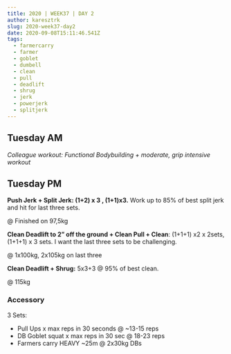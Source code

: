 ```yaml
---
title: 2020 | WEEK37 | DAY 2
author: karesztrk
slug: 2020-week37-day2
date: 2020-09-08T15:11:46.541Z
tags:
  - farmercarry
  - farmer
  - goblet
  - dumbell
  - clean
  - pull
  - deadlift
  - shrug
  - jerk
  - powerjerk
  - splitjerk
---
```


## Tuesday AM

_Colleague workout: Functional Bodybuilding + moderate, grip intensive workout_

## Tuesday PM

**Push Jerk + Split Jerk: (1+2) x 3 , (1+1)x3.** Work up to 85% of best split jerk and hit for last three sets.

@ Finished on 97,5kg

**Clean Deadlift to 2” off the ground + Clean Pull + Clean**: (1+1+1) x2 x 2sets, (1+1+1) x 3 sets. I want the last three sets to be challenging.

@ 1x100kg, 2x105kg on last three

**Clean Deadlift + Shrug:** 5x3+3 @ 95% of best clean.

@ 115kg

### Accessory

3 Sets:

- Pull Ups x max reps in 30 seconds @ ~13-15 reps
- DB Goblet squat x max reps in 30 sec @ 18-23 reps
- Farmers carry HEAVY ~25m @ 2x30kg DBs
